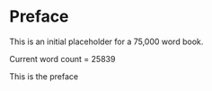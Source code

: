# Preface {.unnumbered}

This is an initial placeholder for a 75,000 word book.

Current word count = 25839

This is the preface
